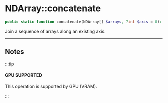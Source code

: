 # NDArray::concatenate

```php
public static function concatenate(NDArray[] $arrays, ?int $axis = 0): NDArray;
```
Join a sequence of arrays along an existing axis.

---

## Notes

:::tip

#### GPU SUPPORTED
This operation is supported by GPU (VRAM).

:::